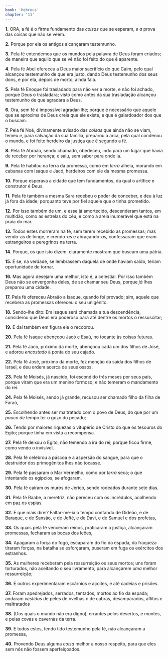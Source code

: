 ```yaml
---
book: 'Hebreus'
chapter: '11'
---
```


**1.** ORA, a fé é o firme fundamento das *coisas* que se esperam, *e a* prova das coisas que não se veem.

**2.** Porque por ela os antigos alcançaram testemunho.

**3.** Pela fé entendemos que os mundos pela palavra de Deus foram criados; de maneira que aquilo que se vê não foi feito do que é aparente.

**4.** Pela fé Abel ofereceu a Deus maior sacrifício do que Caim, pelo qual alcançou testemunho de que era justo, dando Deus testemunho dos seus dons, e por ela, depois de morto, ainda fala.

**5.** Pela fé Enoque foi trasladado para não ver a morte, e não foi achado, porque Deus o trasladara; visto como antes da sua trasladação alcançou testemunho de que agradara a Deus.

**6.** Ora, sem fé *é* impossível agradar-lhe; porque é necessário que aquele que se aproxima de Deus creia que ele existe, e que é galardoador dos que o buscam.

**7.** Pela fé Noé, divinamente avisado das *coisas* que ainda não se viam, temeu *e,* para salvação da sua família, preparou a arca, pela qual condenou o mundo, e foi feito herdeiro da justiça que é segundo a fé.

**8.** Pela fé Abraão, sendo chamado, obedeceu, indo para um lugar que havia de receber por herança; e saiu, sem saber para onde ia.

**9.** Pela fé habitou na terra da promessa, como em *terra* alheia, morando em cabanas com Isaque e Jacó, herdeiros com ele da mesma promessa.

**10.** Porque esperava a cidade que tem fundamentos, da qual o artífice e construtor é Deus.

**11.** Pela fé também a mesma Sara recebeu o poder de conceber, e deu à luz já fora da idade; porquanto teve por fiel aquele que *o* tinha prometido.

**12.** Por isso também de um, e esse já amortecido, descenderam tantos, em multidão, como as estrelas do céu, e como a areia inumerável que está na praia do mar.

**13.** Todos estes morreram na fé, sem terem recebido as promessas; mas vendo-as de longe, e crendo-*as* e abraçando-*as,* confessaram que eram estrangeiros e peregrinos na terra.

**14.** Porque, os que isto dizem, claramente mostram que buscam uma pátria.

**15.** E se, na verdade, se lembrassem daquela de onde haviam saído, teriam oportunidade de tornar.

**16.** Mas agora desejam uma melhor, isto é, a celestial. Por isso também Deus não se envergonha deles, de se chamar seu Deus, porque *já* lhes preparou uma cidade.

**17.** Pela fé ofereceu Abraão a Isaque, quando foi provado; sim, aquele que recebera as promessas ofereceu o seu unigênito.

**18.** Sendo-lhe dito: Em Isaque será chamada a tua descendência, considerou que Deus era poderoso para até dentre os mortos o ressuscitar;

**19.** E daí também em figura ele o recobrou.

**20.** Pela fé Isaque abençoou Jacó e Esaú, no tocante às coisas futuras.

**21.** Pela fé Jacó, próximo da morte, abençoou cada um dos filhos de José, e adorou *encostado* à ponta do seu cajado.

**22.** Pela fé José, próximo da morte, fez menção da saída dos filhos de Israel, e deu ordem acerca de seus ossos.

**23.** Pela fé Moisés, já nascido, foi escondido três meses por seus pais, porque viram que era um menino formoso; e não temeram o mandamento do rei.

**24.** Pela fé Moisés, sendo já grande, recusou ser chamado filho da filha de Faraó,

**25.** Escolhendo antes ser maltratado com o povo de Deus, do que por um *pouco de* tempo ter o gozo do pecado;

**26.** Tendo por maiores riquezas o vitupério de Cristo do que os tesouros do Egito; porque tinha em vista a recompensa.

**27.** Pela fé deixou o Egito, não temendo a ira do rei; porque ficou firme, como vendo o invisível.

**28.** Pela fé celebrou a páscoa e a aspersão do sangue, para que o destruidor dos primogênitos lhes não tocasse.

**29.** Pela fé passaram o Mar Vermelho, como por *terra* seca; o que intentando os egípcios, se afogaram.

**30.** Pela fé caíram os muros de Jericó, sendo rodeados durante sete dias.

**31.** Pela fé Raabe, a meretriz, não pereceu com os incrédulos, acolhendo em paz os espias.

**32.** E que mais direi? Faltar-me-ia o tempo contando de Gideão, e de Baraque, e de Sansão, e de Jefté, e de Davi, e de Samuel e dos profetas,

**33.** Os quais pela fé venceram reinos, praticaram a justiça, alcançaram promessas, fecharam as bocas dos leões,

**34.** Apagaram a força do fogo, escaparam do fio da espada, da fraqueza tiraram forças, na batalha se esforçaram, puseram em fuga os exércitos dos estranhos.

**35.** As mulheres receberam pela ressurreição os seus mortos; uns foram torturados, não aceitando o seu livramento, para alcançarem *uma* melhor ressurreição;

**36.** E outros experimentaram escárnios e açoites, e até cadeias e prisões.

**37.** Foram apedrejados, serrados, tentados, mortos ao fio da espada; andaram *vestidos* de peles de ovelhas *e* de cabras, desamparados, aflitos *e* maltratados

**38.** (Dos quais o mundo não era digno), errantes pelos desertos, e montes, e pelas covas e cavernas da terra.

**39.** E todos estes, tendo tido testemunho pela fé, não alcançaram a promessa,

**40.** Provendo Deus alguma *coisa* melhor a nosso respeito, para que eles sem nós não fossem aperfeiçoados.